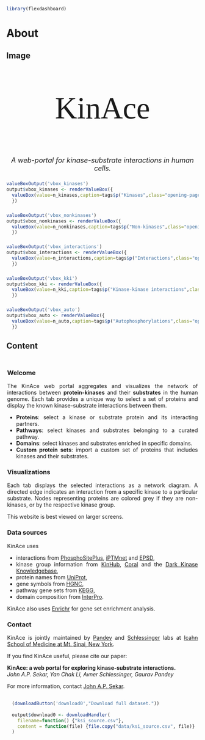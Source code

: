 ```r
library(flexdashboard)
```
# About 


## Image {data-width=20}
### {}
<p style="font-family: 'Righteous', cursive; font-size: 80px; text-align: center;">KinAce</p>
<p style="font-size: 18px; text-align: center;"><i>A web-portal for kinase-substrate interactions in human cells.</i></p>
### {}

```r
valueBoxOutput('vbox_kinases')
output$vbox_kinases <- renderValueBox({
  valueBox(value=n_kinases,caption=tags$p("Kinases",class="opening-page-text"),icon="fa-solid fa-k")
  })
```
### {}
```r
valueBoxOutput('vbox_nonkinases')
output$vbox_nonkinases <- renderValueBox({
  valueBox(value=n_nonkinases,caption=tags$p("Non-kinases",class="opening-page-text"),icon="fa-solid fa-s")
  })
```
### {}
```r
valueBoxOutput('vbox_interactions')
output$vbox_interactions <- renderValueBox({
  valueBox(value=n_interactions,caption=tags$p("Interactions",class="opening-page-text"),icon="fa-solid fa-i")
  })
```
### {}
```r
valueBoxOutput('vbox_kki')
output$vbox_kki <- renderValueBox({
  valueBox(value=n_kki,caption=tags$p("Kinase-kinase interactions",class="opening-page-text"),icon="fa-solid fa-kip-sign")
  })
```
### {}
```r
valueBoxOutput('vbox_auto')
output$vbox_auto <- renderValueBox({
  valueBox(value=n_auto,caption=tags$p("Autophosphorylations",class="opening-page-text"),icon="fa-solid fa-a")
  })
```


## Content {data-width=50}
### {}
#### {.opening-page-text data-height=250}
<!--p style="font-family: 'Righteous', cursive; font-size: 80px; text-align: center;">KinAce</p-->
<div style="padding: 2px 2px 2px 2px; text-align: justify;">
<h3>Welcome</h3>
The KinAce web portal aggregates and visualizes the network of interactions between **protein-kinases** and their **substrates** in the human genome. Each tab provides a unique way to select a set of proteins and display the known kinase-substrate interactions between them.
<ul>
<li>**Proteins**: select a kinase or substrate protein and its interacting partners.</li>

<li>**Pathways**: select kinases and substrates belonging to a curated pathway.</li>

<li>**Domains**: select kinases and substrates enriched in specific domains.</li>

<li>**Custom protein sets**: import a custom set of proteins that includes kinases and their substrates.</li>
</ul>
<h3>Visualizations</h3>
Each tab displays the selected interactions as a network diagram. A directed edge indicates an interaction from a specific kinase to a particular substrate. Nodes representing proteins are colored grey if they are non-kinases, or by the respective kinase group.

This website is best viewed on larger screens.
<h3> Data sources </h3>
KinAce uses
<ul> 
<li> interactions from [PhosphoSitePlus](https://www.phosphosite.org/), [iPTMnet](https://research.bioinformatics.udel.edu/iptmnet/) and [EPSD](https://epsd.biocuckoo.cn/), </li>
<li> kinase group information from [KinHub](http://kinhub.org/), [Coral](http://phanstiel-lab.med.unc.edu/CORAL/) and the [Dark Kinase Knowledgebase](https://darkkinome.org/), </li>
<li> protein names from [UniProt](https://www.uniprot.org/uniprotkb?query=human&facets=reviewed%3Atrue%2Cmodel_organism%3A9606), </li>
<li> gene symbols from [HGNC](https://www.genenames.org/), </li>
<li> pathway gene sets from [KEGG](https://www.genome.jp/kegg/pathway.html), </li>
<li> domain composition from [InterPro](https://www.ebi.ac.uk/interpro/). </li>
</ul> 
KinAce also uses [Enrichr](https://maayanlab.cloud/Enrichr/) for gene set enrichment analysis. 

<h3>Contact</h3>
KinAce is jointly maintained by [Pandey](https://gpandeylab.org/) and [Schlessinger](http://www.schlessingerlab.org/) labs at [Icahn School of Medicine at Mt. Sinai, New York](https://icahn.mssm.edu/). 

If you find KinAce useful, please cite our paper:

<b> KinAce: a web portal for exploring kinase-substrate interactions. </b>
<br>
<i> John A.P. Sekar, Yan Chak Li, Avner Schlessinger, Gaurav Pandey </i>

For more information, contact [John A.P. Sekar](mailto:john.sekar@mssm.edu).

</div>

```r
  (downloadButton('download0',"Download full dataset."))
  
  output$download0 <- downloadHandler(
    filename=function() {"ksi_source.csv"},
    content = function(file) {file.copy("data/ksi_source.csv", file)}
  )
```
<!-- ##### Word cloud of pathway names enriched in kinase substrates -->
<!-- ![](img/wordcloud.png){width="400px"} -->

<!-- ##### Flow diagram of kinase-kinase interaction data, organized by kinase-group -->
<!-- ![](img/sankey.png){width="400px"} -->



